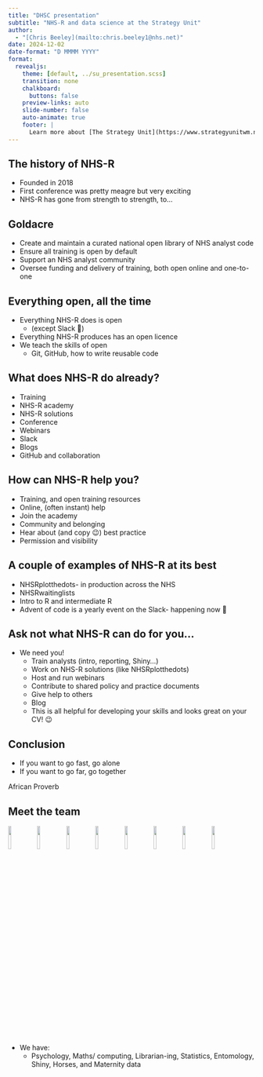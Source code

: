 ```yaml
---
title: "DHSC presentation"
subtitle: "NHS-R and data science at the Strategy Unit"
author: 
  - "[Chris Beeley](mailto:chris.beeley1@nhs.net)"
date: 2024-12-02
date-format: "D MMMM YYYY"
format:
  revealjs:
    theme: [default, ../su_presentation.scss]
    transition: none
    chalkboard:
      buttons: false
    preview-links: auto
    slide-number: false
    auto-animate: true
    footer: |
      Learn more about [The Strategy Unit](https://www.strategyunitwm.nhs.uk/)
---
```


## The history of NHS-R

* Founded in 2018
* First conference was pretty meagre but very exciting
* NHS-R has gone from strength to strength, to...

## Goldacre

* Create and maintain a curated national open library of NHS analyst code
* Ensure all training is open by default
* Support an NHS analyst community
* Oversee funding and delivery of training, both open online and one-to-one

## Everything open, all the time

* Everything NHS-R does is open
  * (except Slack 🙁)
* Everything NHS-R produces has an open licence
* We teach the skills of open
  * Git, GitHub, how to write reusable code

## What does NHS-R do already?

* Training
* NHS-R academy
* NHS-R solutions
* Conference
* Webinars
* Slack
* Blogs
* GitHub and collaboration

## How can NHS-R help you?

* Training, and open training resources
* Online, (often instant) help
* Join the academy
* Community and belonging
* Hear about (and copy 😉) best practice
* Permission and visibility

## A couple of examples of NHS-R at its best

* NHSRplotthedots- in production across the NHS
* NHSRwaitinglists
* Intro to R and intermediate R
* Advent of code is a yearly event on the Slack- happening now 🎄

## Ask not what NHS-R can do for you…

* We need you!
  * Train analysts (intro, reporting, Shiny...)
  * Work on NHS-R solutions (like NHSRplotthedots)
  * Host and run webinars
  * Contribute to shared policy and practice documents
  * Give help to others
  * Blog
  * This is all helpful for developing your skills and looks great on your CV! 😉

## Conclusion

* If you want to go fast, go alone
* If you want to go far, go together

African Proverb

## Meet the team 

![](cb.jpg){width="11%" fig-alt="Profile photo of Chris."}
![](tj.png){width="11%" fig-alt="Profile photo of Tom."}
![](yh.jpg){width="11%" fig-alt="Profile photo of YiWen."}
![](rd.jpg){width="11%" fig-alt="Profile photo of Rhian."}
![](md.jpg){width="11%" fig-alt="Profile photo of Matt."}
![](blue.png){width="11%" fig-alt="The helmet of the blue Power Ranger, which represents Ozayr."}
![](red.png){width="11%" fig-alt="The helmet of the red Power Ranger, which represents a new team member."}
![](yellow.png){width="11%" fig-alt="The helmet of the yellow Power Ranger, which represents a new team member."}

* We have:
  * Psychology, Maths/ computing, Librarian-ing, Statistics, Entomology, Shiny, Horses, and Maternity data
